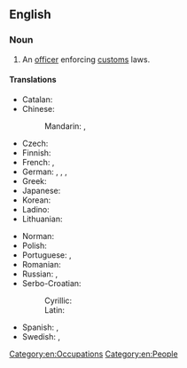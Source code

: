 ==English==
{{wikipedia}}

===Noun===
{{en-noun}}

# An [[officer]] enforcing [[customs]] laws.

====Translations====
{{trans-top|officer}}
* Catalan: {{t|ca|duaner|m}}
* Chinese:
*: Mandarin: {{t|cmn|海關職員|sc=Hani}}, {{t|cmn|海关职员|tr=hǎiguān zhíyuán|sc=Hani}}
* Czech: {{t+|cs|celník|m}}
* Finnish: {{t+|fi|tullivirkailija}}
* French: {{t+|fr|douanier|m}}, {{t+|fr|douanière|f}}
* German: {{t+|de|Zöllner|m}}, {{t+|de|Zöllnerin|f}}, {{t+|de|Zollbeamter|m}}, {{t+|de|Zollbeamtin|f}}
* Greek: {{t+|el|τελωνειακός|m}}
* Japanese: {{t|ja|税関吏|tr=ぜいかんり, zeikanri|sc=Jpan}}
* Korean: {{t|ko|세관원|sc=Kore}}
* Ladino: {{t|lad|komerchero}}
* Lithuanian: {{t|lt|muitininkas|m}}
{{trans-mid}}
* Norman: {{t|nrf|douannyi|m}}
* Polish: {{t+|pl|celnik|m}}
* Portuguese: {{t|pt|alfandegário|m}}, {{t+|pt|aduaneiro|m}}
* Romanian: {{t+|ro|vameș|m}}
* Russian: {{t+|ru|тамо́женник|m}}, {{t|ru|тамо́женный чино́вник|m}}
* Serbo-Croatian:
*: Cyrillic: {{t|sh|ца̏ринӣк|m}}
*: Latin: {{t+|sh|cȁrinīk|m}}
* Spanish: {{t|es|[[oficial]] de [[aduana]]|m}}, {{t+|es|aduanero|m}}
* Swedish: {{t+|sv|tullare|c}}, {{t|sv|tulltjänsteman|c}}
{{trans-bottom}}

[[Category:en:Occupations]]
[[Category:en:People]]